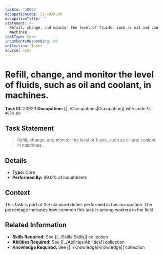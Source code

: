 ```yaml
---
taskId: '20923'
occupationCode: 51-4034.00
occupationTitle: ''
statement: >-
  Refill, change, and monitor the level of fluids, such as oil and coolant, in
  machines.
taskType: Core
incumbentsResponding: 69
collection: Tasks
source: onet
---
```

# Refill, change, and monitor the level of fluids, such as oil and coolant, in machines.

**Task ID:** 20923
**Occupation:** [[../Occupations|Occupation]] with code `51-4034.00`

## Task Statement

> Refill, change, and monitor the level of fluids, such as oil and coolant, in machines.

## Details

- **Type:** Core
- **Performed By:** 69.0% of incumbents

## Context

This task is part of the standard duties performed in this occupation. The percentage indicates how common this task is among workers in the field.

## Related Information

- **Skills Required:** See [[../Skills|Skills]] collection
- **Abilities Required:** See [[../Abilities|Abilities]] collection
- **Knowledge Required:** See [[../Knowledge|Knowledge]] collection
